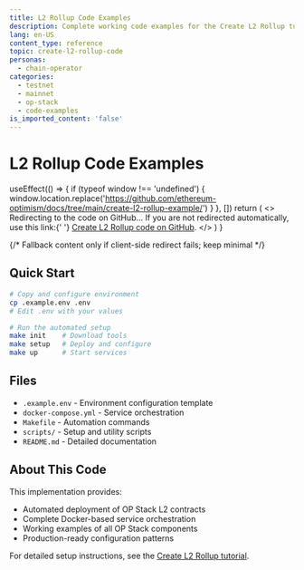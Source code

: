 ```yaml
---
title: L2 Rollup Code Examples
description: Complete working code examples for the Create L2 Rollup tutorial
lang: en-US
content_type: reference
topic: create-l2-rollup-code
personas:
  - chain-operator
categories:
  - testnet
  - mainnet
  - op-stack
  - code-examples
is_imported_content: 'false'
---
```



# L2 Rollup Code Examples

  useEffect(() => {
    if (typeof window !== 'undefined') {
      window.location.replace('https://github.com/ethereum-optimism/docs/tree/main/create-l2-rollup-example/')
    }
  }, [])
  return (
    <>
      <Callout type="info">
        Redirecting to the code on GitHub… If you are not redirected automatically, use this link:{' '}
        <a href="https://github.com/ethereum-optimism/docs/tree/main/create-l2-rollup-example/" target="_blank" rel="noreferrer">Create L2 Rollup code on GitHub</a>.
      </Callout>
    </>
  )
}

{/* Fallback content only if client-side redirect fails; keep minimal */}

## Quick Start

```bash
# Copy and configure environment
cp .example.env .env
# Edit .env with your values

# Run the automated setup
make init    # Download tools
make setup   # Deploy and configure
make up      # Start services
```

## Files

*   `.example.env` - Environment configuration template
*   `docker-compose.yml` - Service orchestration
*   `Makefile` - Automation commands
*   `scripts/` - Setup and utility scripts
*   `README.md` - Detailed documentation

## About This Code

This implementation provides:

*   Automated deployment of OP Stack L2 contracts
*   Complete Docker-based service orchestration
*   Working examples of all OP Stack components
*   Production-ready configuration patterns

For detailed setup instructions, see the [Create L2 Rollup tutorial](/operators/chain-operators/tutorials/create-l2-rollup).
